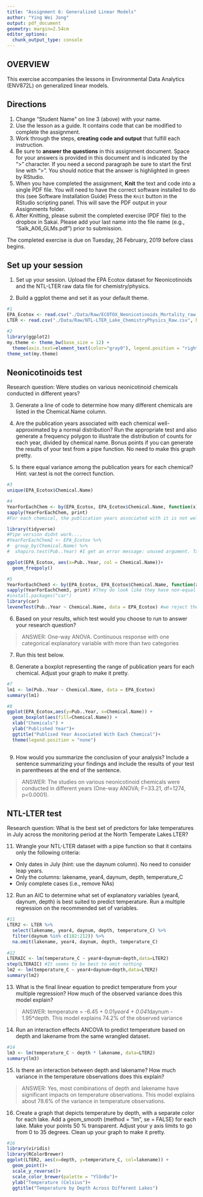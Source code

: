```yaml
---
title: "Assignment 6: Generalized Linear Models"
author: "Ying Wei Jong"
output: pdf_document
geometry: margin=2.54cm
editor_options: 
  chunk_output_type: console
---
```


## OVERVIEW

This exercise accompanies the lessons in Environmental Data Analytics (ENV872L) on generalized linear models. 

## Directions
1. Change "Student Name" on line 3 (above) with your name.
2. Use the lesson as a guide. It contains code that can be modified to complete the assignment.
3. Work through the steps, **creating code and output** that fulfill each instruction.
4. Be sure to **answer the questions** in this assignment document.
Space for your answers is provided in this document and is indicated by the ">" character.
If you need a second paragraph be sure to start the first line with ">".
You should notice that the answer is highlighted in green by RStudio. 
6. When you have completed the assignment, **Knit** the text and code into a single PDF file.
You will need to have the correct software installed to do this (see Software Installation Guide)
Press the `Knit` button in the RStudio scripting panel.
This will save the PDF output in your Assignments folder.
8. After Knitting, please submit the completed exercise (PDF file) to the dropbox in Sakai. Please add your last name into the file name (e.g., "Salk_A06_GLMs.pdf") prior to submission.

The completed exercise is due on Tuesday, 26 February, 2019 before class begins.

## Set up your session 
1. Set up your session. Upload the EPA Ecotox dataset for Neonicotinoids and the NTL-LTER raw data file for chemistry/physics. 

2. Build a ggplot theme and set it as your default theme.

```r
#1
EPA_Ecotox <- read.csv("./Data/Raw/ECOTOX_Neonicotinoids_Mortality_raw.csv", header=T)
LTER <- read.csv("./Data/Raw/NTL-LTER_Lake_ChemistryPhysics_Raw.csv", header=T)

#2
library(ggplot2)
my.theme <- theme_bw(base_size = 12) + 
  theme(axis.text=element_text(color="gray0"), legend.position = "right")
theme_set(my.theme)
```

## Neonicotinoids test
Research question: Were studies on various neonicotinoid chemicals conducted in different years? 

3. Generate a line of code to determine how many different chemicals are listed in the Chemical.Name column.

4. Are the publication years associated with each chemical well-approximated by a normal distribution? Run the appropriate test and also generate a frequency polygon to illustrate the distribution of counts for each year, divided by chemical name. Bonus points if you can generate the results of your test from a pipe function. No need to make this graph pretty.

5. Is there equal variance among the publication years for each chemical? Hint: var.test is not the correct function.

```r
#3
unique(EPA_Ecotox$Chemical.Name)

#4
YearForEachChem <- by(EPA_Ecotox, EPA_Ecotox$Chemical.Name, function(x) shapiro.test(x$Pub..Year))
sapply(YearForEachChem, print)
#For each chemical, the publication years associated with it is not well-approximated by a normal distribution

library(tidyverse)
#Pipe version didnt work....
#YearForEachChem2 <- EPA_Ecotox %>%
#  group_by(Chemical.Name) %>%
#  shapiro.test(Pub..Year) #I get an error message: unused argument. Taylor help!

ggplot(EPA_Ecotox, aes(x=Pub..Year, col = Chemical.Name))+
  geom_freqpoly()

#5
YearForEachChem3 <- by(EPA_Ecotox, EPA_Ecotox$Chemical.Name, function(x) var(x$Pub..Year))
sapply(YearForEachChem3, print) #They do look like they have non-equal variance
#install.packages("car")
library(car)
leveneTest(Pub..Year ~ Chemical.Name, data = EPA_Ecotox) #we reject the hypothesis that the groups have equal variance

```

6. Based on your results, which test would you choose to run to answer your research question?

> ANSWER: One-way ANOVA. Continuous response with one categorical explanatory variable with more than two categories

7. Run this test below. 

8. Generate a boxplot representing the range of publication years for each chemical. Adjust your graph to make it pretty.
```r
#7
lm1 <- lm(Pub..Year ~ Chemical.Name, data = EPA_Ecotox)
summary(lm1)

#8
ggplot(EPA_Ecotox,aes(y=Pub..Year, x=Chemical.Name)) +
  geom_boxplot(aes(fill=Chemical.Name)) +
  xlab("Chemicals") +
  ylab("Published Year")+
  ggtitle("Publised Year Associated With Each Chemical")+
  theme(legend.position = "none")
  
```


9. How would you summarize the conclusion of your analysis? Include a sentence summarizing your findings and include the results of your test in parentheses at the end of the sentence. 

> ANSWER: The studies on various neonicotinoid chemicals were conducted in different years (One-way ANOVA; F=33.21, df=1274, p<0.0001). 

## NTL-LTER test
Research question: What is the best set of predictors for lake temperatures in July across the monitoring period at the North Temperate Lakes LTER? 

11. Wrangle your NTL-LTER dataset with a pipe function so that it contains only the following criteria: 

* Only dates in July (hint: use the daynum column). No need to consider leap years.
* Only the columns: lakename, year4, daynum, depth, temperature_C
* Only complete cases (i.e., remove NAs)

12. Run an AIC to determine what set of explanatory variables (year4, daynum, depth) is best suited to predict temperature. Run a multiple regression on the recommended set of variables. 

```r
#11
LTER2 <- LTER %>%
  select(lakename, year4, daynum, depth, temperature_C) %>%
  filter(daynum %in% c(182:212)) %>%
  na.omit(lakename, year4, daynum, depth, temperature_C)
  
#12
LTERAIC <- lm(temperature_C ~ year4+daynum+depth,data=LTER2)
step(LTERAIC) #It seems to be best to omit nothing
lm2 <- lm(temperature_C ~ year4+daynum+depth,data=LTER2)
summary(lm2)
```

13. What is the final linear equation to predict temperature from your multiple regression? How much of the observed variance does this model explain?

> ANSWER: temperature = -6.45 + 0.01*year4 + 0.041*daynum - 1.95*depth. This model explains 74.2% of the observed variance

14. Run an interaction effects ANCOVA to predict temperature based on depth and lakename from the same wrangled dataset.

```r
#14
lm3 <- lm(temperature_C ~ depth * lakename, data=LTER2)
summary(lm3)
```

15. Is there an interaction between depth and lakename? How much variance in the temperature observations does this explain?

> ANSWER: Yes, most combinations of depth and lakename have significant impacts on temperature observations. This model explains about 78.6% of the variance in temperature observations.

16. Create a graph that depicts temperature by depth, with a separate color for each lake. Add a geom_smooth (method = "lm", se = FALSE) for each lake. Make your points 50 % transparent. Adjust your y axis limits to go from 0 to 35 degrees. Clean up your graph to make it pretty. 

```r
#16
library(viridis)
library(RColorBrewer)
ggplot(LTER2, aes(x=depth, y=temperature_C, col=lakename)) +
  geom_point()+
  scale_y_reverse()+
  scale_color_brewer(palette = "YlGnBu")+
  ylab("Temperature (Celsius")+
  ggtitle("Temperature by Depth Across Different Lakes")
```


